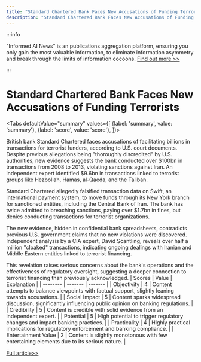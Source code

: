 ```yaml
---
title: "Standard Chartered Bank Faces New Accusations of Funding Terrorists"
description: "Standard Chartered Bank Faces New Accusations of Funding Terrorists"
---
```



:::info

"Informed AI News" is an publications aggregation platform, ensuring you only gain the most valuable information, to eliminate information asymmetry and break through the limits of information cocoons.  [Find out more >>](/)

:::

# Standard Chartered Bank Faces New Accusations of Funding Terrorists


<Tabs
	defaultValue="summary"
	values={[
	{label: 'summary', value: 'summary'},
	{label: 'score', value: 'score'},
]}>
<TabItem value="summary">


British bank Standard Chartered faces accusations of facilitating billions in transactions for terrorist funders, according to U.S. court documents. Despite previous allegations being "thoroughly discredited" by U.S. authorities, new evidence suggests the bank conducted over $100bn in transactions from 2008 to 2013, violating sanctions against Iran. An independent expert identified $9.6bn in transactions linked to terrorist groups like Hezbollah, Hamas, al-Qaeda, and the Taliban.

Standard Chartered allegedly falsified transaction data on Swift, an international payment system, to move funds through its New York branch for sanctioned entities, including the Central Bank of Iran. The bank has twice admitted to breaching sanctions, paying over $1.7bn in fines, but denies conducting transactions for terrorist organizations.

The new evidence, hidden in confidential bank spreadsheets, contradicts previous U.S. government claims that no new violations were discovered. Independent analysis by a CIA expert, David Scantling, reveals over half a million "cloaked" transactions, indicating ongoing dealings with Iranian and Middle Eastern entities linked to terrorist financing.

This revelation raises serious concerns about the bank's operations and the effectiveness of regulatory oversight, suggesting a deeper connection to terrorist financing than previously acknowledged.
</TabItem>
<TabItem value="score">
	| Scores     | Value   | Explanation |
	| -------- | ------- | ------- |
	| Objectivity  | 4    | Content attempts to balance viewpoints with factual support, slightly leaning towards accusations.    |
	| Social Impact | 5     | Content sparks widespread discussion, significantly influencing public opinion on banking regulations.    |
	| Credibility    | 5    | Content is credible with solid evidence from an independent expert.    |
	| Potential    | 5    | High potential to trigger regulatory changes and impact banking practices.    |
	| Practicality    | 4    | Highly practical implications for regulatory enforcement and banking compliance.    |
	| Entertainment Value    | 2    | Content is slightly monotonous with few entertaining elements due to its serious nature.    |
</TabItem>
</Tabs>

[Full article>>](https://www.bbc.com/news/articles/cd11j09q2llo)
